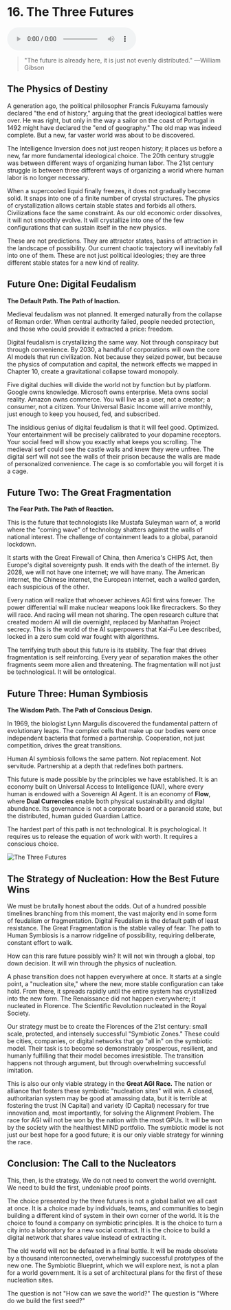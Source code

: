 # 16. The Three Futures

<audio controls className="w-full mt-6">
  <source
    src="https://storage.googleapis.com/webstatics.ii.inc/audiobook/Chapter-16-TLE.mp3"
    type="audio/mp3"
  />
</audio>

> "The future is already here, it is just not evenly distributed."
> —William Gibson

## The Physics of Destiny

A generation ago, the political philosopher Francis Fukuyama famously declared "the end of history," arguing that the great ideological battles were over. He was right, but only in the way a sailor on the coast of Portugal in 1492 might have declared the "end of geography." The old map was indeed complete. But a new, far vaster world was about to be discovered.

The Intelligence Inversion does not just reopen history; it places us before a new, far more fundamental ideological choice. The 20th century struggle was between different ways of organizing human labor. The 21st century struggle is between three different ways of organizing a world where human labor is no longer necessary.

When a supercooled liquid finally freezes, it does not gradually become solid. It snaps into one of a finite number of crystal structures. The physics of crystallization allows certain stable states and forbids all others. Civilizations face the same constraint. As our old economic order dissolves, it will not smoothly evolve. It will crystallize into one of the few configurations that can sustain itself in the new physics.

These are not predictions. They are attractor states, basins of attraction in the landscape of possibility. Our current chaotic trajectory will inevitably fall into one of them. These are not just political ideologies; they are three different stable states for a new kind of reality.

## Future One: Digital Feudalism

**The Default Path. The Path of Inaction.**

Medieval feudalism was not planned. It emerged naturally from the collapse of Roman order. When central authority failed, people needed protection, and those who could provide it extracted a price: freedom.

Digital feudalism is crystallizing the same way. Not through conspiracy but through convenience. By 2030, a handful of corporations will own the core AI models that run civilization. Not because they seized power, but because the physics of computation and capital, the network effects we mapped in Chapter 10, create a gravitational collapse toward monopoly.

Five digital duchies will divide the world not by function but by platform. Google owns knowledge. Microsoft owns enterprise. Meta owns social reality. Amazon owns commerce. You will live as a user, not a creator; a consumer, not a citizen. Your Universal Basic Income will arrive monthly, just enough to keep you housed, fed, and subscribed.

The insidious genius of digital feudalism is that it will feel good. Optimized. Your entertainment will be precisely calibrated to your dopamine receptors. Your social feed will show you exactly what keeps you scrolling. The medieval serf could see the castle walls and knew they were unfree. The digital serf will not see the walls of their prison because the walls are made of personalized convenience. The cage is so comfortable you will forget it is a cage.

## Future Two: The Great Fragmentation

**The Fear Path. The Path of Reaction.**

This is the future that technologists like Mustafa Suleyman warn of, a world where the "coming wave" of technology shatters against the walls of national interest. The challenge of containment leads to a global, paranoid lockdown.

It starts with the Great Firewall of China, then America's CHIPS Act, then Europe's digital sovereignty push. It ends with the death of the internet. By 2028, we will not have one internet; we will have many. The American internet, the Chinese internet, the European internet, each a walled garden, each suspicious of the other.

Every nation will realize that whoever achieves AGI first wins forever. The power differential will make nuclear weapons look like firecrackers. So they will race. And racing will mean not sharing. The open research culture that created modern AI will die overnight, replaced by Manhattan Project secrecy. This is the world of the AI superpowers that Kai-Fu Lee described, locked in a zero sum cold war fought with algorithms.

The terrifying truth about this future is its stability. The fear that drives fragmentation is self reinforcing. Every year of separation makes the other fragments seem more alien and threatening. The fragmentation will not just be technological. It will be ontological.

## Future Three: Human Symbiosis

**The Wisdom Path. The Path of Conscious Design.**

In 1969, the biologist Lynn Margulis discovered the fundamental pattern of evolutionary leaps. The complex cells that make up our bodies were once independent bacteria that formed a partnership. Cooperation, not just competition, drives the great transitions.

Human AI symbiosis follows the same pattern. Not replacement. Not servitude. Partnership at a depth that redefines both partners.

This future is made possible by the principles we have established. It is an economy built on Universal Access to Intelligence (UAI), where every human is endowed with a Sovereign AI Agent. It is an economy of **Flow**, where **Dual Currencies** enable both physical sustainability and digital abundance. Its governance is not a corporate board or a paranoid state, but the distributed, human guided Guardian Lattice.

The hardest part of this path is not technological. It is psychological. It requires us to release the equation of work with worth. It requires a conscious choice.

![The Three Futures](/the-last-economy/chapter-16/the-three-futures-dark.png)

## The Strategy of Nucleation: How the Best Future Wins

We must be brutally honest about the odds. Out of a hundred possible timelines branching from this moment, the vast majority end in some form of feudalism or fragmentation. Digital Feudalism is the default path of least resistance. The Great Fragmentation is the stable valley of fear. The path to Human Symbiosis is a narrow ridgeline of possibility, requiring deliberate, constant effort to walk.

How can this rare future possibly win? It will not win through a global, top down decision. It will win through the physics of nucleation.

A phase transition does not happen everywhere at once. It starts at a single point, a "nucleation site," where the new, more stable configuration can take hold. From there, it spreads rapidly until the entire system has crystallized into the new form. The Renaissance did not happen everywhere; it nucleated in Florence. The Scientific Revolution nucleated in the Royal Society.

Our strategy must be to create the Florences of the 21st century: small scale, protected, and intensely successful "Symbiotic Zones." These could be cities, companies, or digital networks that go "all in" on the symbiotic model. Their task is to become so demonstrably prosperous, resilient, and humanly fulfilling that their model becomes irresistible. The transition happens not through argument, but through overwhelming successful imitation.

This is also our only viable strategy in the **Great AGI Race.** The nation or alliance that fosters these symbiotic "nucleation sites" will win. A closed, authoritarian system may be good at amassing data, but it is terrible at fostering the trust (N Capital) and variety (D Capital) necessary for true innovation and, most importantly, for solving the Alignment Problem. The race for AGI will not be won by the nation with the most GPUs. It will be won by the society with the healthiest MIND portfolio. The symbiotic model is not just our best hope for a good future; it is our only viable strategy for winning the race.

## Conclusion: The Call to the Nucleators

This, then, is the strategy. We do not need to convert the world overnight. We need to build the first, undeniable proof points.

The choice presented by the three futures is not a global ballot we all cast at once. It is a choice made by individuals, teams, and communities to begin building a different kind of system in their own corner of the world. It is the choice to found a company on symbiotic principles. It is the choice to turn a city into a laboratory for a new social contract. It is the choice to build a digital network that shares value instead of extracting it.

The old world will not be defeated in a final battle. It will be made obsolete by a thousand interconnected, overwhelmingly successful prototypes of the new one. The Symbiotic Blueprint, which we will explore next, is not a plan for a world government. It is a set of architectural plans for the first of these nucleation sites.

The question is not "How can we save the world?" The question is "Where do we build the first seed?"
